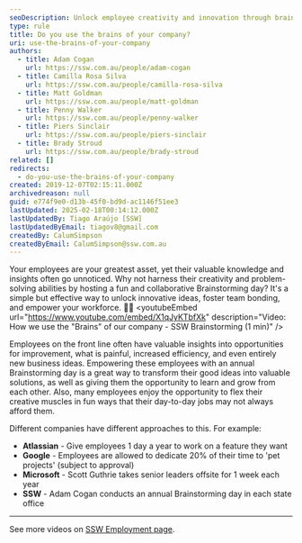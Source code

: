 ```yaml
---
seoDescription: Unlock employee creativity and innovation through brainstorming days, fostering team bonding and empowering your workforce to drive business growth.
type: rule
title: Do you use the brains of your company?
uri: use-the-brains-of-your-company
authors:
  - title: Adam Cogan
    url: https://ssw.com.au/people/adam-cogan
  - title: Camilla Rosa Silva
    url: https://ssw.com.au/people/camilla-rosa-silva
  - title: Matt Goldman
    url: https://ssw.com.au/people/matt-goldman
  - title: Penny Walker
    url: https://ssw.com.au/people/penny-walker
  - title: Piers Sinclair
    url: https://ssw.com.au/people/piers-sinclair
  - title: Brady Stroud
    url: https://ssw.com.au/people/brady-stroud
related: []
redirects:
  - do-you-use-the-brains-of-your-company
created: 2019-12-07T02:15:11.000Z
archivedreason: null
guid: e774f9e0-d13b-45f0-bd9d-ac1146f51ee3
lastUpdated: 2025-02-18T00:14:12.000Z
lastUpdatedBy: Tiago Araújo [SSW]
lastUpdatedByEmail: tiagov8@gmail.com
createdBy: CalumSimpson
createdByEmail: CalumSimpson@ssw.com.au
---
```


Your employees are your greatest asset, yet their valuable knowledge and insights often go unnoticed. Why not harness their creativity and problem-solving abilities by hosting a fun and collaborative Brainstorming day? It's a simple but effective way to unlock innovative ideas, foster team bonding, and empower your workforce. 🧠💪
<youtubeEmbed url="https://www.youtube.com/embed/X1qJyKTbfXk" description="Video: How we use the "Brains" of our company - SSW Brainstorming (1 min)" />

Employees on the front line often have valuable insights into opportunities for improvement, what is painful, increased efficiency, and even entirely new business ideas. Empowering these employees with an annual Brainstorming day is a great way to transform their good ideas into valuable solutions, as well as giving them the opportunity to learn and grow from each other. Also, many employees enjoy the opportunity to flex their creative muscles in fun ways that their day-to-day jobs may not always afford them.

Different companies have different approaches to this. For example:

* **Atlassian** - Give employees 1 day a year to work on a feature they want
* **Google** - Employees are allowed to dedicate 20% of their time to 'pet projects' (subject to approval)
* **Microsoft** - Scott Guthrie takes senior leaders offsite for 1 week each year
* **SSW** - Adam Cogan conducts an annual Brainstorming day in each state office

<youtubeEmbed url="https://www.youtube.com/embed/ov8OGcApBjc" description="Video: Empowering Employees Through Brainstorming (3 min)" />

---

See more videos on [SSW Employment page](https://www.ssw.com.au/employment).
